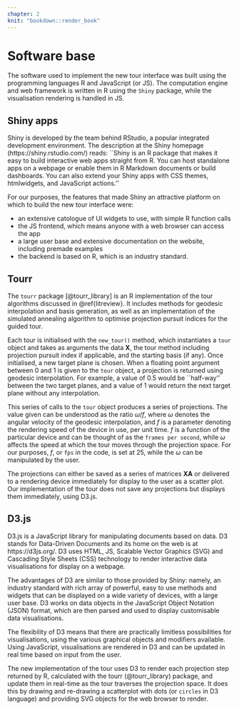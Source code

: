 ```yaml
---
chapter: 2
knit: "bookdown::render_book"
---
```


# Software base {#ch:software}

The software used to implement the new tour interface was built using the programming languages R and JavaScript (or JS). The computation engine and web framework is written in R using the `Shiny` package, while the visualisation rendering is handled in JS.

## Shiny apps

Shiny is developed by the team behind RStudio, a popular integrated development environment. The description at the Shiny homepage (https://shiny.rstudio.com/) reads: ``Shiny is an R package that makes it easy to build interactive web apps straight from R. You can host standalone apps on a webpage or enable them in R Markdown documents or build dashboards. You can also extend your Shiny apps with CSS themes, htmlwidgets, and JavaScript actions.''

For our purposes, the features that made Shiny an attractive platform on which to build the new tour interface were:

* an extensive catologue of UI widgets to use, with simple R function calls
* the JS frontend, which means anyone with a web browser can access the app
* a large user base and extensive documentation on the website, including premade examples
* the backend is based on R, which is an industry standard.

## Tourr

The `tourr` package [@tourr_library] is an R implementation of the tour algorithms discussed in \@ref{litreview}. It includes methods for geodesic interpolation and basis generation, as well as an implementation of the simulated annealing algorithm to optimise projection pursuit indices for the guided tour.

Each tour is initialised with the `new_tour()` method, which instantiates a `tour` object and takes as arguments the data $\mathbf{X}$, the tour method including projection pursuit index if applicable, and the starting basis (if any). Once initialised, a new target plane is chosen. When a floating point argument between 0 and 1 is given to the `tour` object, a projection is returned using geodesic interpolation. For example, a value of 0.5 would be ``half-way'' between the two target planes, and a value of 1 would return the next target plane without any interpolation.

This series of calls to the `tour` object produces a series of projections. The value given can be understood as the ratio $\omega / f$, where $\omega$ denotes the angular velocity of the geodesic interpolation, and $f$ is a parameter denoting the rendering speed of the device in use, per unit time. $f$ is a function of the particular device and can be thought of as the ``frames per second``, while $\omega$ affects the speed at which the tour moves through the projection space. For our purposes, $f$, or ``fps`` in the code, is set at 25, while the $\omega$ can be manipulated by the user.

The projections can either be saved as a series of matrices $\mathbf{X}\mathbf{A}$ or delivered to a rendering device immediately for display to the user as a scatter plot. Our implementation of the tour does not save any projections but displays them immediately, using D3.js.

## D3.js

D3.js is a JavaScript library for manipulating documents based on data. D3 stands for Data-Driven Documents and its home on the web is at https://d3js.org/. D3 uses HTML, JS, Scalable Vector Graphics (SVG) and Cascading Style Sheets (CSS) technology to render interactive data visualisations for display on a webpage.

The advantages of D3 are similar to those provided by Shiny: namely, an industry standard with rich array of powerful, easy to use methods and widgets that can be displayed on a wide variety of devices, with a large user base. D3 works on data objects in the JavaScript Object Notation (JSON) format, which are then parsed and used to display customisable data visualisations.

The flexibility of D3 means that there are practically limitless possibilities for visualisations, using the various graphical objects and modifiers available. Using JavaScript, visualisations are rendered in D3 and can be updated in real time based on input from the user. 

The new implementation of the tour uses D3 to render each projection step returned by R, calculated with the tourr (@tourr_library) package, and update them in real-time as the tour traverses the projection space. It does this by drawing and re-drawing a scatterplot with dots (or `circles` in D3 language) and providing SVG objects for the web browser to render.


